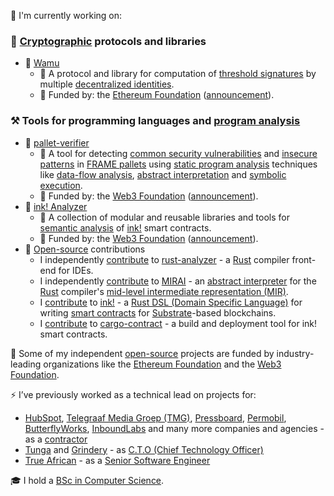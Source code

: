 🔭 I'm currently working on:

### 🔑 [Cryptographic][crypto] protocols and libraries

- 🚧 [Wamu][wamu]
  - 📖 A protocol and library for computation of [threshold signatures] by multiple [decentralized identities][did].
  - 🌱 Funded by: the [Ethereum Foundation][EF] ([announcement][EF-announcement]).

### ⚒️ Tools for programming languages and [program analysis]

- 🚧 [pallet-verifier]
  - 📖 A tool for detecting [common security vulnerabilities][vulnerabilities] and [insecure patterns] in
    [FRAME pallets][FRAME] using [static program analysis][static-analysis] techniques like [data-flow analysis][data-flow],
    [abstract interpretation][abs-int] and [symbolic execution][symbex].
  - 🌱 Funded by: the [Web3 Foundation][W3F] ([announcement][W3F-announcement-pallet-verifier]).
- 🚀 [ink! Analyzer][ink-analyzer]
  - 📖 A collection of modular and reusable libraries and tools for [semantic analysis] of [ink!] smart contracts.
  - 🌱 Funded by: the [Web3 Foundation][W3F] ([announcement][W3F-announcement-ink-analyzer]).
- 🛟 [Open-source][open-source] contributions
  - I independently [contribute][ra-contributions] to [rust-analyzer] - a [Rust] compiler front-end for IDEs.
  - I independently [contribute][MIRAI-contributions] to [MIRAI] - an [abstract interpreter][abs-int]
    for the [Rust] compiler's [mid-level intermediate representation (MIR)][MIR].
  - I [contribute][ink-contributions] to [ink!] - a [Rust DSL (Domain Specific Language)][DSL]
    for writing [smart contracts][smart-contract] for [Substrate]-based blockchains.
  - I [contribute][cargo-contract-contributions] to [cargo-contract] - a build and deployment tool for ink! smart contracts.

🌱 Some of my independent [open-source] projects are funded by industry-leading organizations like
the [Ethereum Foundation][EF] and the [Web3 Foundation][W3F].

⚡ I’ve previously worked as a technical lead on projects for:

- [HubSpot], [Telegraaf Media Groep (TMG)][TMG], [Pressboard], [Permobil], [ButterflyWorks], [InboundLabs]
  and many more companies and agencies - as a [contractor]
- [Tunga] and [Grindery] - as [C.T.O (Chief Technology Officer)][CTO]
- [True African] - as a [Senior Software Engineer][SWE]

🎓 I hold a [BSc in Computer Science][MAK].

[crypto]: https://en.wikipedia.org/wiki/Cryptography
[threshold signatures]: https://en.wikipedia.org/wiki/Threshold_cryptosystem#Methodology
[wamu]: https://wamu.tech
[did]: https://ethereum.org/en/decentralized-identity/#what-are-decentralized-identifiers
[EF]: https://esp.ethereum.foundation
[EF-announcement]: https://blog.ethereum.org/2023/06/15/allocation-update-q1-23
[program analysis]: https://en.wikipedia.org/wiki/Program_analysis
[pallet-verifier]: https://github.com/davidsemakula/pallet-verifier
[FRAME]: https://docs.substrate.io/learn/runtime-development/#frame
[vulnerabilities]: https://secure-contracts.com/not-so-smart-contracts/substrate
[insecure patterns]: https://docs.substrate.io/build/troubleshoot-your-code/#unsafe-or-insecure-patterns
[static-analysis]: https://en.wikipedia.org/wiki/Static_program_analysis
[data-flow]: https://en.wikipedia.org/wiki/Data-flow_analysis
[abs-int]: https://en.wikipedia.org/wiki/Abstract_interpretation
[symbex]: https://en.wikipedia.org/wiki/Symbolic_execution
[W3F]: https://web3.foundation
[W3F-announcement-pallet-verifier]: https://medium.com/web3foundation/web3-foundation-grants-wave-21-recipients-cb84921761fd
[ink-analyzer]: https://analyze.ink
[ink!]: https://use.ink
[semantic analysis]: https://en.wikipedia.org/wiki/Compiler#Front_end
[W3F-announcement-ink-analyzer]: https://medium.com/web3foundation/web3-foundation-grants-wave-17-recipients-aa33c5630e9c
[open-source]: https://en.wikipedia.org/wiki/Open_source
[rust-analyzer]: https://github.com/rust-lang/rust-analyzer
[ra-contributions]: https://github.com/rust-lang/rust-analyzer/pulls?q=is%3Apr+author%3Adavidsemakula
[Rust]: https://www.rust-lang.org
[MIRAI]: https://github.com/endorlabs/MIRAI
[MIRAI-contributions]: https://github.com/endorlabs/MIRAI/pulls?q=is%3Apr+author%3Adavidsemakula
[MIR]: https://rustc-dev-guide.rust-lang.org/mir/
[ink-contributions]: https://github.com/use-ink/ink/pulls?q=is%3Apr+author%3Adavidsemakula
[DSL]: https://doc.rust-lang.org/rust-by-example/macros/dsl.html
[smart-contract]: https://en.wikipedia.org/wiki/Smart_contract
[Substrate]: https://docs.substrate.io
[cargo-contract]: https://github.com/use-ink/cargo-contract
[cargo-contract-contributions]: https://github.com/use-ink/cargo-contract/pulls?q=is%3Apr+author%3Adavidsemakula
[HubSpot]: https://www.hubspot.com
[TMG]: https://www.telegraaf.nl
[Pressboard]: https://www.pressboardmedia.com
[Permobil]: https://www.permobil.com
[ButterflyWorks]: https://www.butterflyworks.org
[InboundLabs]: https://w.inboundlabs.co
[contractor]: https://en.wikipedia.org/wiki/Contractor
[Tunga]: https://tunga.io
[Grindery]: https://www.grindery.com
[CTO]: https://en.wikipedia.org/wiki/Chief_technology_officer
[True African]: https://www.trueafrican.com
[SWE]: https://en.wikipedia.org/wiki/Software_engineering
[MAK]: https://cocis.mak.ac.ug
